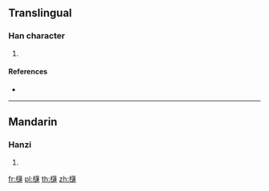 ==Translingual==

===Han character===
{{Han char|rn=75|rad=木|as=15|sn=19|four=|canj=DYTJ,XXDYT}}

# {{defn|Han|sort=木15}}

====References====
* {{Han ref|kx=0561.111|dkj=15841|hdz=21299.031|uh=6AE3|ud=27363}}

----

==Mandarin==

===Hanzi===
{{cmn-hanzi|pin=[[lián]] ([[lian2]])|wg=lien<sup>2</sup>}}

# {{defn|lang=cmn|sort=木15}}

[[fr:櫣]]
[[pl:櫣]]
[[th:櫣]]
[[zh:櫣]]